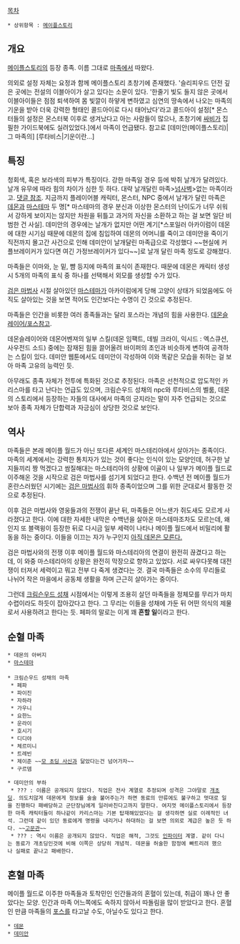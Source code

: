[[목차]]
 * 상위항목 : [[메이플스토리]]
== 개요 ==
[[메이플스토리]]의 등장 종족. 이름 그대로 [[악마#s-2.1|마족]]에서 따왔다.

의외로 설정 자체는 요정과 함께 메이플스토리 초창기에 존재했다. '슬리피우드 던전 깊은 곳에는 전설의 이블아이가 살고 있다는 소문이 있다. '한줄기 빛도 들지 않은 곳에서 이블아이들은 점점 퇴색하여 몸 빛깔이 하얗게 변하였고 심연의 땅속에서 나오는 마족의 기운을 받아 더욱 강력한 형태인 콜드아이로 다시 태어났다'라고 콜드아이 설정[* 몬스터들의 설정은 몬스터북 이후로 생겨났다고 아는 사람들이 많으나, 초창기에 [[싸비]]가 집필한 가이드북에도 실려있었다.]에서 마족이 언급됐다. 참고로 [데미안(메이플스토리)|그 마족의] [루타비스|기운이란...]

== 특징 ==
청회색, 혹은 보라색의 피부가 특징이다. 강한 마족일 경우 등에 박쥐 날개가 달려있다. 날개 유무에 따라 힘의 차이가 심한 듯 하다. 대략 날개달린 마족>[[넘사벽]]>없는 마족이라고. [http://www.insoya.com/bbs/zboard.php?id=talkmaple&no=749480 댓글 참조]. 지금까지 플레이어블 캐릭터, 몬스터, NPC 중에서 날개가 달린 마족은 [[데몬슬레이어|데]][[데몬어벤져|몬]]과 [[마스테마#s-2|마스테마]] 두 명[* 마스테마의 경우 분신과 이상한 몬스터의 난이도가 너무 쉬워서 강하게 보이지는 않지만 차원을 뒤틀고 과거의 자신을 소환하고 하는 걸 보면 일단 비범한 건 사실]. 데미안의 경우에는 날개가 없지만 어떤 계기[*스포일러 아카이럼이 데몬에 대한 시기심 때문에 데몬의 집에 침입하여 데몬의 어머니를 죽이고 데미안을 죽이기 직전까지 몰고간 사건으로 인해 데미안이 날개달린 마족급으로 각성했다 ~~현실에 커플브레이커가 있다면 여긴 가정브레이커가 있다~~]로 날개 달린 마족 정도로 강해졌다.

마족들은 이마와, 눈 밑, 뺨 등지에 마족의 표식이 존재한다. 때문에 데몬은 캐릭터 생성 시 5개의 마족의 표식 중 하나를 선택해서 외모를 생성할 수가 있다.

[[검은 마법사]] 시절 살아있던 [[마스테마#s-2|마스테마]]가 아카이럼에게 당해 고양이 상태가 되었음에도 아직도 살아있는 것을 보면 적어도 인간보다는 수명이 긴 것으로 추정된다.

마족들은 인간을 비롯한 여러 종족들과는 달리 포스라는 개념의 힘을 사용한다. [[데몬슬레이어/포스]]참고.

데몬슬레이어와 데몬어벤져의 일부 스킬(데몬 임팩트, 데빌 크라이, 익시드 : 엑스큐션, 사우전드 소드) 중에는 잠재된 힘을 끌어올려 바이퍼의 초인과 비슷하게 변하여 공격하는 스킬이 있다. 데미안 웹툰에서도 데미안이 각성하여 이와 똑같은 모습을 취하는 걸 보아 마족 고유의 능력인 듯.

아무래도 종족 자체가 전투에 특화된 것으로 추정된다. 마족은 선천적으로 압도적인 카리스마를 타고 난다는 언급도 있으며, 크림슨우드 성채의 npc와 루타비스의 벨룸, 데몬의 스토리에서 등장하는 자들의 대사에서 마족의 긍지라는 말이 자주 언급되는 것으로 보아 종족 자체가 단합력과 자긍심이 상당한 것으로 보인다.

== 역사 ==
마족들은 본래 메이플 월드가 아닌 또다른 세계인 마스테리아에서 살아가는 종족이다. 마족의 세계에서는 강력한 통치자가 있는 것이 좋다는 인식이 있는 모양인데, 허구한 날 지들끼리 짱 먹겠다고 쌈질해대는 마스테리아의 상황에 이골이 나 일부가 메이플 월드로 이주해온 것을 시작으로 검은 마법사를 섬기게 되었다고 한다. 수백년 전 메이플 월드가 혼란스러웠던 시기에는 [[검은 마법사]]의 휘하 종족이었으며 그를 위한 군대로서 활동한 것으로 추정된다.

이후 검은 마법사와 영웅들과의 전쟁이 끝난 뒤, 마족들은 어느샌가 쥐도새도 모르게 사라졌다고 한다. 이에 대한 자세한 내막은 수백년을 살아온 마스테마조차도 모르는데, 왜인지 또 블랙윙이 등장한 뒤로 다시금 일부 세력이 나타나 메이플 월드에서 비밀리에 활동을 하는 중이다. 이들을 이끄는 자가 누구인지 [[데미안(메이플스토리)|아직 데몬은 모른다.]]

검은 마법사와의 전쟁 이후 메이플 월드와 마스테리아의 연결이 완전히 끊겼다고 하는데, 이 와중 마스테리아의 상황은 완전히 막장으로 향하고 있었다. 서로 싸우다못해 대전쟁이 터져서 세력이고 뭐고 전부 다 죽게 생겼다는 것. 결국 마족들은 소수의 무리들로 나뉘어 작은 마을에서 공동체 생활을 하며 근근히 살아가는 중이다.

그런데 [[크림슨우드 성채]] 시점에서는 이렇게 조용히 살던 마족들을 정체모를 무리가 마치 수렵이라도 하듯이 잡아갔다고 한다. 그 무리는 이들을 성채에 가둔 뒤 어떤 의식의 제물로서 사용하려고 한다는 듯. 페파의 말로는 이게 꽤 '''흔할 일'''이라고 한다.

== 순혈 마족 ==
 * 데몬의 아버지
 * [[마스테마#s-2|마스테마]]
 
 * 크림슨우드 성채의 마족
  * 페파
  * 파이진
  * 자하라
  * 가우니
  * 요한느
  * 운라이
  * 호시기
  * 디디야
  * 체르미니
  * 트레빈
  * 제이준 ~~[[에도가와 코난|모 초딩 사신]]과 닮았다는건 넘어가자~~
  * 구르뎀

 * 데미안의 부하
  * ??? : 이름은 공개되지 않았다. 직업은 전사 계열로 추정되며 성격은 그야말로 [[개초딩]]. 의도치않게 데몬에게 정보를 술술 불어주는가 하면 동료의 만류에도 불구하고 멋대로 일을 진행하다 패배당하고 군단장님에게 일러바친다고까지 말한다. 여지껏 메이플스토리에서 등장한 마족 캐릭터들이 하나같이 카리스마는 기본 탑재해있었다는 걸 생각하면 실로 이례적인 녀석. 그런데 같이 있던 동료에게 명령을 내리거나 하대하는 걸 보면 의외로 계급은 높은 듯 하다. ~~[[고문관]]~~
  * ??? : 역시 이름은 공개되지 않았다. 직업은 해적, 그것도 [[바이퍼(메이플스토리)|인파이터]] 계열. 같이 다니는 동료가 개초딩인것에 비해 이쪽은 상당히 개념적. 데몬을 허술한 함정에 빠트리려 했으나 실패로 끝나고 패배한다.

== 혼혈 마족 ==
메이플 월드로 이주한 마족들과 토착민인 인간들과의 혼혈이 있는데, 취급이 꽤나 안 좋았다는 모양. 인간과 마족 어느쪽에도 속하지 않아서 따돌림을 많이 받았다고 한다. 혼혈인 만큼 마족들의 [[데몬슬레이어/포스|포스]]를 타고날 수도, 아닐수도 있다고 한다.
 
 * [[데몬슬레이어|데몬]]
 * [[데미안(메이플스토리)|데미안]]
